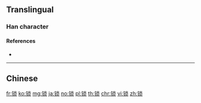 {{character info/new}}
{{also|鎖}}
==Translingual==

===Han character===
{{Han char|rn=167|rad=钅|as=07|sn=12|four=|canj=CFBO|ids=⿰钅⿱⺌贝}}

====References====
* {{Han ref|kx=1328.061|hdz=64207.020|uh=9501|ud=38145}}

----

==Chinese==
{{zh-see|鎖}}

[[fr:锁]]
[[ko:锁]]
[[mg:锁]]
[[ja:锁]]
[[no:锁]]
[[pl:锁]]
[[th:锁]]
[[chr:锁]]
[[vi:锁]]
[[zh:锁]]
